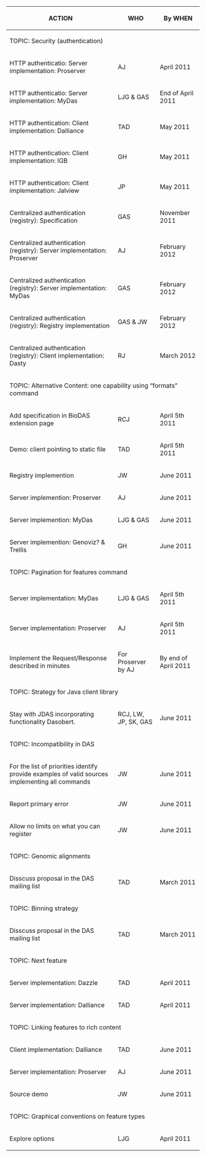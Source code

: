 {|border="1" cellpadding="2" style="border-collapse: separate; border-spacing: 0; border-width: 1px; border-style: solid; border-color: #000; padding: 0"
|- style="background:silver"
! ACTION
! WHO
! By WHEN
|-  style="background:#ffdead;"
| colspan="3" | TOPIC: Security (authentication)
|-
| HTTP authenticatio: Server implementation: Proserver
| AJ
| April 2011
|-
| HTTP authenticatio: Server implementation: MyDas
| LJG & GAS
| End of April 2011
|-
| HTTP authentication: Client implementation: Dalliance
| TAD
| May 2011
|-
| HTTP authentication: Client implementation: IGB
| GH
| May 2011
|-
| HTTP authentication: Client implementation: Jalview
| JP
| May 2011
|-
| Centralized authentication (registry): Specification 
| GAS
| November 2011
|-
| Centralized authentication (registry): Server implementation: Proserver 
| AJ
| February 2012
|-
| Centralized authentication (registry): Server implementation: MyDas 
| GAS
| February 2012
|-
| Centralized authentication (registry): Registry implementation
| GAS & JW
| February 2012
|-
| Centralized authentication (registry): Client implementation: Dasty 
| RJ
| March 2012
|-  style="background:#ffdead;"
| colspan="3" | TOPIC: Alternative Content: one capability using “formats” command
|-
| Add specification in BioDAS extension page
| RCJ
| April 5th 2011
|-
| Demo: client pointing to static file
| TAD
| April 5th 2011
|-
| Registry implemention
| JW
| June 2011
|-
| Server implemention: Proserver
| AJ
| June 2011
|-
| Server implemention: MyDas
| LJG & GAS
| June 2011
|-
| Server implemention: Genoviz? & Trellis
| GH
| June 2011
|-  style="background:#ffdead;"
| colspan="3" | TOPIC: Pagination for features command
|-
| Server implementation: MyDas
| LJG & GAS
| April 5th 2011
|-
| Server implementation: Proserver
| AJ
| April 5th 2011
|-
| Implement the Request/Response described in minutes
| For Proserver by AJ
| By end of April 2011
|-  style="background:#ffdead;"
| colspan="3" | TOPIC: Strategy for Java client library
|-
| Stay with JDAS incorporating functionality Dasobert.
| RCJ, LW, JP, SK, GAS
| June 2011
|-  style="background:#ffdead;"
| colspan="3" | TOPIC: Incompatibility in DAS
|-
| For the list of priorities identify provide examples of valid sources implementing all commands
| JW
| June 2011
|-
| Report primary error
| JW
| June 2011
|-
| Allow no limits on what you can register
| JW
| June 2011
|-  style="background:#ffdead;"
| colspan="3" | TOPIC: Genomic alignments
|-
| Disscuss proposal in the DAS mailing list
| TAD
| March 2011
|-  style="background:#ffdead;"
| colspan="3" | TOPIC: Binning strategy
|-
| Disscuss proposal in the DAS mailing list
| TAD
| March 2011
|-  style="background:#ffdead;"
| colspan="3" | TOPIC: Next feature
|-
| Server implementation: Dazzle
| TAD
| April 2011
|-
| Server implementation: Dalliance
| TAD
| April 2011
|-  style="background:#ffdead;"
| colspan="3" | TOPIC: Linking features to rich content
|-
| Client implementation: Dalliance
| TAD
| June 2011
|-
| Server implementation: Proserver
| AJ
| June 2011
|-
| Source demo
| JW
| June 2011
|-  style="background:#ffdead;"
| colspan="3" | TOPIC: Graphical conventions on feature types
|-
| Explore options
| LJG
| April 2011
|}